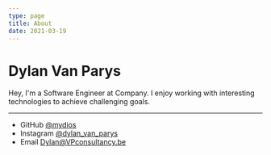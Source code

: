 ```yaml
---
type: page
title: About
date: 2021-03-19
---
```


# Dylan Van Parys

Hey, I'm a Software Engineer at Company. I enjoy working with interesting technologies to achieve challenging goals.

---

- GitHub [@mydios](https://github.com/mydios)
- Instagram [@dylan_van_parys](https://www.instagram.com/dylan_van_parys)
- Email Dylan@VPconsultancy.be
